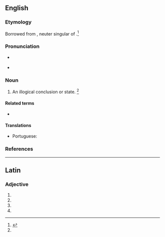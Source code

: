 ==English==

===Etymology===
Borrowed from {{bor|en|la|absurdum}}, neuter singular of {{m|la|absurdus||discordant, harsh}}.<ref name=SOED>{{R:SOED5|page=10}}</ref>

===Pronunciation===
* {{a|RP}} {{IPA|en|/əbˈsɝːd.m̩/}}
* {{a|RP}} {{IPA|en|/æbˈsɝd.m̩/|/əbˈsɝd.m̩/}}

===Noun===
{{en-noun|absurda}}

# An illogical conclusion or state. {{defdate|First attested in the mid 19<sup>th</sup> century.}}<ref name=SOED/>

====Related terms====
* {{l|en|reductio ad absurdum}}

====Translations====
{{trans-top|illogical conclusion or state}}
* Portuguese: {{t+|pt|absurdo|m}}
{{trans-mid}}
{{trans-bottom}}

===References===
<references/>

----

==Latin==

===Adjective===
{{la-adj-form|absurdum}}

# {{inflection of|la|absurdus||nom|n|s}}
# {{inflection of|la|absurdus||acc|m|s}}
# {{inflection of|la|absurdus||acc|n|s}}
# {{inflection of|la|absurdus||voc|n|s}}